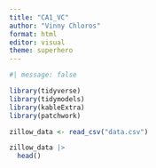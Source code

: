 ```yaml
---
title: "CA1_VC"
author: "Vinny Chloros"
format: html
editor: visual
theme: superhero
---
```


```r
#| message: false

library(tidyverse)
library(tidymodels)
library(kableExtra)
library(patchwork)

zillow_data <- read_csv("data.csv")
```

```r
zillow_data |>
  head()
```

